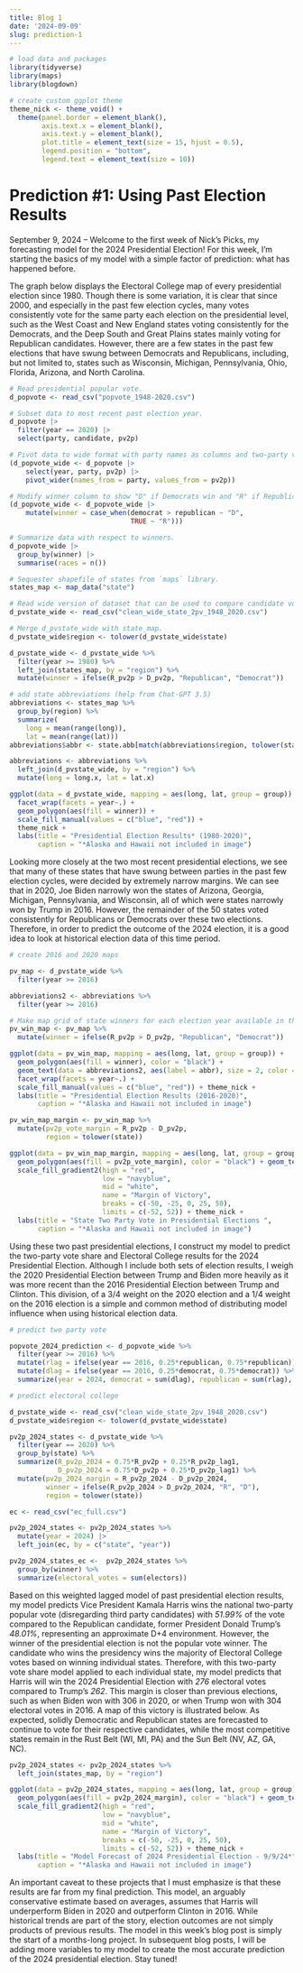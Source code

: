 ```yaml
---
title: Blog 1
date: '2024-09-09'
slug: prediction-1
---
```


```r
# load data and packages
library(tidyverse)
library(maps)
library(blogdown)

# create custom ggplot theme
theme_nick <- theme_void() + 
  theme(panel.border = element_blank(),
        axis.text.x = element_blank(),
        axis.text.y = element_blank(),
        plot.title = element_text(size = 15, hjust = 0.5), 
        legend.position = "bottom",
        legend.text = element_text(size = 10))

```

# Prediction #1: Using Past Election Results

September 9, 2024 – Welcome to the first week of Nick’s Picks, my forecasting model for the 2024 Presidential Election! For this week, I’m starting the basics of my model with a simple factor of prediction: what has happened before.

The graph below displays the Electoral College map of every presidential election since 1980. Though there is some variation, it is clear that since 2000, and especially in the past few election cycles, many votes consistently vote for the same party each election on the presidential level, such as the West Coast and New England states voting consistently for the Democrats, and the Deep South and Great Plains states mainly voting for Republican candidates. However, there are a few states in the past few elections that have swung between Democrats and Republicans, including, but not limited to, states such as Wisconsin, Michigan, Pennsylvania, Ohio, Florida, Arizona, and North Carolina.
 
```r

# Read presidential popular vote. 
d_popvote <- read_csv("popvote_1948-2020.csv")

# Subset data to most recent past election year. 
d_popvote |> 
  filter(year == 2020) |> 
  select(party, candidate, pv2p)

# Pivot data to wide format with party names as columns and two-party vote share as values.
(d_popvote_wide <- d_popvote |>
    select(year, party, pv2p) |>
    pivot_wider(names_from = party, values_from = pv2p))

# Modify winner column to show "D" if Democrats win and "R" if Republicans win. 
(d_popvote_wide <- d_popvote_wide |> 
    mutate(winner = case_when(democrat > republican ~ "D",
                              TRUE ~ "R")))

# Summarize data with respect to winners. 
d_popvote_wide |> 
  group_by(winner) |>
  summarise(races = n())

# Sequester shapefile of states from `maps` library.
states_map <- map_data("state")

# Read wide version of dataset that can be used to compare candidate votes with one another. 
d_pvstate_wide <- read_csv("clean_wide_state_2pv_1948_2020.csv")

# Merge d_pvstate_wide with state_map.
d_pvstate_wide$region <- tolower(d_pvstate_wide$state)

d_pvstate_wide <- d_pvstate_wide %>%
  filter(year >= 1980) %>%
  left_join(states_map, by = "region") %>%
  mutate(winner = ifelse(R_pv2p > D_pv2p, "Republican", "Democrat")) 

# add state abbreviations (help from Chat-GPT 3.5)
abbreviations <- states_map %>%
  group_by(region) %>%
  summarize(
    long = mean(range(long)),
    lat = mean(range(lat)))
abbreviations$abbr <- state.abb[match(abbreviations$region, tolower(state.name))]

abbreviations <- abbreviations %>%
  left_join(d_pvstate_wide, by = "region") %>%
  mutate(long = long.x, lat = lat.x)

```
```r
ggplot(data = d_pvstate_wide, mapping = aes(long, lat, group = group)) +
  facet_wrap(facets = year~.) +
  geom_polygon(aes(fill = winner)) + 
  scale_fill_manual(values = c("blue", "red")) +
  theme_nick + 
  labs(title = "Presidential Election Results* (1980-2020)",
       caption = "*Alaska and Hawaii not included in image")
```


Looking more closely at the two most recent presidential elections, we see that many of these states that have swung between parties in the past few election cycles, were decided by extremely narrow margins. We can see that in 2020, Joe Biden narrowly won the states of Arizona, Georgia, Michigan, Pennsylvania, and Wisconsin, all of which were states narrowly won by Trump in 2016. However, the remainder of the 50 states voted consistently for Republicans or Democrats over these two elections. Therefore, in order to predict the outcome of the 2024 election, it is a good idea to look at historical election data of this time period. 

```r
# create 2016 and 2020 maps 

pv_map <- d_pvstate_wide %>%
  filter(year >= 2016)

abbreviations2 <- abbreviations %>%
  filter(year >= 2016)

# Make map grid of state winners for each election year available in the dataset. 
pv_win_map <- pv_map %>% 
  mutate(winner = ifelse(R_pv2p > D_pv2p, "Republican", "Democrat"))

```

```r
ggplot(data = pv_win_map, mapping = aes(long, lat, group = group)) + 
  geom_polygon(aes(fill = winner), color = "black") + 
  geom_text(data = abbreviations2, aes(label = abbr), size = 2, color = "black") +
  facet_wrap(facets = year~.) + 
  scale_fill_manual(values = c("blue", "red")) + theme_nick +
  labs(title = "Presidential Election Results (2016-2020)",
       caption = "*Alaska and Hawaii not included in image")
```

```r
pv_win_map_margin <- pv_win_map %>%
  mutate(pv2p_vote_margin = R_pv2p - D_pv2p, 
         region = tolower(state))
```

```r
ggplot(data = pv_win_map_margin, mapping = aes(long, lat, group = group)) + 
  geom_polygon(aes(fill = pv2p_vote_margin), color = "black") + geom_text(data = abbreviations2, aes(label = abbr), size = 2, color = "black") + facet_wrap(facets = year~.) +
  scale_fill_gradient2(high = "red", 
                       low = "navyblue", 
                       mid = "white", 
                       name = "Margin of Victory", 
                       breaks = c(-50, -25, 0, 25, 50), 
                       limits = c(-52, 52)) + theme_nick +
  labs(title = "State Two Party Vote in Presidential Elections ", 
       caption = "*Alaska and Hawaii not included in image")
```


Using these two past presidential elections, I construct my model to predict the two-party vote share and Electoral College results for the 2024 Presidential Election. Although I include both sets of election results, I weigh the 2020 Presidential Election between Trump and Biden more heavily as it was more recent than the 2016 Presidential Election between Trump and Clinton. This division, of a 3/4 weight on the 2020 election and a 1/4 weight on the 2016 election is a simple and common method of distributing model influence when using historical election data. 

```r
# predict two party vote 

popvote_2024_prediction <- d_popvote_wide %>%
  filter(year >= 2016) %>%
  mutate(rlag = ifelse(year == 2016, 0.25*republican, 0.75*republican)) %>%
  mutate(dlag = ifelse(year == 2016, 0.25*democrat, 0.75*democrat)) %>%
  summarize(year = 2024, democrat = sum(dlag), republican = sum(rlag), winner = "D")
```
```r
# predict electoral college

d_pvstate_wide <- read_csv("clean_wide_state_2pv_1948_2020.csv")
d_pvstate_wide$region <- tolower(d_pvstate_wide$state)

pv2p_2024_states <- d_pvstate_wide %>%
  filter(year == 2020) %>%
  group_by(state) %>%
  summarize(R_pv2p_2024 = 0.75*R_pv2p + 0.25*R_pv2p_lag1, 
            D_pv2p_2024 = 0.75*D_pv2p + 0.25*D_pv2p_lag1) %>%
  mutate(pv2p_2024_margin = R_pv2p_2024 - D_pv2p_2024, 
         winner = ifelse(R_pv2p_2024 > D_pv2p_2024, "R", "D"), 
         region = tolower(state))

ec <- read_csv("ec_full.csv")

pv2p_2024_states <- pv2p_2024_states %>% 
  mutate(year = 2024) |> 
  left_join(ec, by = c("state", "year"))

pv2p_2024_states_ec <-  pv2p_2024_states %>%
  group_by(winner) %>%
  summarize(electoral_votes = sum(electors))
```

Based on this weighted lagged model of past presidential election results, my model predicts Vice President Kamala Harris wins the national two-party popular vote (disregarding third party candidates) with *51.99%* of the vote compared to the Republican candidate, former President Donald Trump's *48.01%*, representing an approximate D+4 environment. However, the winner of the presidential election is not the popular vote winner. The candidate who wins the presidency wins the majority of Electoral College votes based on winning individual states. Therefore, with this two-party vote share model applied to each individual state, my model predicts that Harris will win the 2024 Presidential Election with *276* electoral votes compared to Trump’s *262*. This margin is closer than previous elections, such as when Biden won with 306 in 2020, or when Trump won with 304 electoral votes in 2016. A map of this victory is illustrated below. As expected, solidly Democratic and Republican states are forecasted to continue to vote for their respective candidates, while the most competitive states remain in the Rust Belt (WI, MI, PA) and the Sun Belt (NV, AZ, GA, NC).  

```r

pv2p_2024_states <- pv2p_2024_states %>%
  left_join(states_map, by = "region")

ggplot(data = pv2p_2024_states, mapping = aes(long, lat, group = group)) + 
  geom_polygon(aes(fill = pv2p_2024_margin), color = "black") + geom_text(data = abbreviations2, aes(label = abbr), size = 2, color = "black") +
  scale_fill_gradient2(high = "red", 
                       low = "navyblue", 
                       mid = "white", 
                       name = "Margin of Victory", 
                       breaks = c(-50, -25, 0, 25, 50), 
                       limits = c(-52, 52)) + theme_nick +
  labs(title = "Model Forecast of 2024 Presidential Election - 9/9/24*", 
       caption = "*Alaska and Hawaii not included in image")


```

An important caveat to these projects that I must emphasize is that these results are far from my final prediction. This model, an arguably conservative estimate based on averages, assumes that Harris will underperform Biden in 2020 and outperform Clinton in 2016. While historical trends are part of the story, election outcomes are not simply products of previous results. The model in this week’s blog post is simply the start of a months-long project. In subsequent blog posts, I will be adding more variables to my model to create the most accurate prediction of the 2024 presidential election. Stay tuned!

